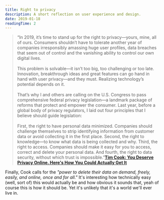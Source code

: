 ```yaml
---
title: Right to privacy
description: A short reflection on user experience and design.
date: 2019-01-18
readingTime: 2
---
```


>“In 2019, it’s time to stand up for the right to privacy—yours, mine, all of ours. Consumers shouldn’t have to tolerate another year of companies irresponsibly amassing huge user profiles, data breaches that seem out of control and the vanishing ability to control our own digital lives.
<br /><br />
This problem is solvable—it isn’t too big, too challenging or too late. Innovation, breakthrough ideas and great features can go hand in hand with user privacy—and they must. Realizing technology’s potential depends on it.
<br /><br />
That’s why I and others are calling on the U.S. Congress to pass comprehensive federal privacy legislation—a landmark package of reforms that protect and empower the consumer. Last year, before a global body of privacy regulators, I laid out four principles that I believe should guide legislation:
<br /><br />
First, the right to have personal data minimized. Companies should challenge themselves to strip identifying information from customer data or avoid collecting it in the first place. Second, the right to knowledge—to know what data is being collected and why. Third, the right to access. Companies should make it easy for you to access, correct and delete your personal data. And fourth, the right to data security, without which trust is impossible.”**[Tim Cook: You Deserve Privacy Online. Here's How You Could Actually Get It](http://time.com/collection/davos-2019/5502591/tim-cook-data-privacy/)**

Finally, Cook calls for the _"power to delete their data on demand, freely, easily, and online, once and for all."_ It's interesting how technically easy (well, sort of) this would actually be and how obvious it sounds that, yeah of course this is how it should be. Yet it's unlikely that it's a world we'll ever live in.